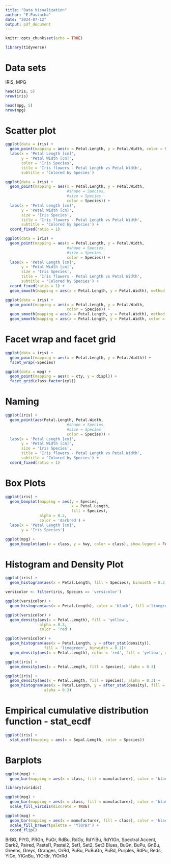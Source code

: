 ```yaml
---
title: "Data Visualization"
author: "E.Pastucha"
date: "2024-07-12"
output: pdf_document
---
```


```r
knitr::opts_chunk$set(echo = TRUE)
```

```r
library(tidyverse)
```

# Data sets

IRIS, MPG

```r
head(iris, 5)
nrow(iris)
```

```r
head(mpg, 5)
nrow(mpg)
```

# Scatter plot

```r
ggplot(data = iris) + 
  geom_point(mapping = aes(x = Petal.Length, y = Petal.Width, color = Species)) + 
  labs(x = 'Petal Length [cm]',
       y = 'Petal Width [cm]',
       color = 'Iris Species',
       title = 'Iris flowers - Petal Length vs Petal Width', 
       subtitle = 'Colored by Species')
```

```r
ggplot(data = iris) + 
  geom_point(mapping = aes(x = Petal.Length, y = Petal.Width, 
                           #shape = Species,
                           #size = Species
                           color = Species)) + 
  labs(x = 'Petal Length [cm]',
       y = 'Petal Width [cm]',
       size = 'Iris Species',
       title = 'Iris flowers - Petal Length vs Petal Width', 
       subtitle = 'Colored by Species') + 
  coord_fixed(ratio = 1)
```

```r
ggplot(data = iris) + 
  geom_point(mapping = aes(x = Petal.Length, y = Petal.Width, 
                           #shape = Species,
                           #size = Species
                           color = Species)) + 
  labs(x = 'Petal Length [cm]',
       y = 'Petal Width [cm]',
       size = 'Iris Species',
       title = 'Iris flowers - Petal Length vs Petal Width', 
       subtitle = 'Colored by Species') + 
  coord_fixed(ratio = 1) + 
  geom_smooth(mapping = aes(x = Petal.Length, y = Petal.Width), method = lm)
```

```r
ggplot(data = iris) + 
  geom_point(mapping = aes(x = Petal.Length, y = Petal.Width, 
                           color = Species)) + 
  geom_smooth(mapping = aes(x = Petal.Length, y = Petal.Width), method = lm)+ 
  geom_smooth(mapping = aes(x = Petal.Length, y = Petal.Width, color = Species), method = lm)
```

# Facet wrap and facet grid

```r
ggplot(data = iris) + 
  geom_point(mapping = aes(x = Petal.Length, y = Petal.Width)) +
  facet_wrap(~Species)
```

```r
ggplot(data = mpg) + 
  geom_point(mapping = aes(x = cty, y = displ)) + 
  facet_grid(class~factor(cyl))
```

# Naming


```r
ggplot(iris) + 
  geom_point(aes(Petal.Length, Petal.Width, 
                           #shape = Species,
                           #size = Species
                           color = Species)) + 
  labs(x = 'Petal Length [cm]',
       y = 'Petal Width [cm]',
       size = 'Iris Species',
       title = 'Iris flowers - Petal Length vs Petal Width', 
       subtitle = 'Colored by Species') + 
  coord_fixed(ratio = 1)
```

# Box Plots

```r
ggplot(iris) + 
  geom_boxplot(mapping = aes(y = Species,
                             x = Petal.Length,
                             fill = Species),
               alpha = 0.2,
               color = 'darkred') + 
  labs(x = 'Petal Length [cm]', 
       y = 'Iris Species')
```

```r
ggplot(mpg) + 
  geom_boxplot(aes(x = class, y = hwy, color = class), show.legend = FALSE)
```

# Histogram and Density Plot

```r
ggplot(iris) + 
  geom_histogram(aes(x = Petal.Length, fill = Species), binwidth = 0.2, position = 'dodge')
```

```r
versicolor <- filter(iris, Species == 'versicolor')
```

```r
ggplot(versicolor) + 
  geom_histogram(aes(x = Petal.Length), color = 'black', fill ='limegreen', binwidth = 0.1)
```
```r
ggplot(versicolor) + 
  geom_density(aes(x = Petal.Length), fill = 'yellow', 
               alpha = 0.3, 
               color = 'red')
```

```r
ggplot(versicolor) + 
  geom_histogram(aes(x = Petal.Length, y = after_stat(density)), 
                 fill = 'limegreen', binwidth = 0.1)+
  geom_density(aes(x = Petal.Length), color = 'red', fill = 'yellow', alpha = 0.3)
```

```r
ggplot(iris) + 
  geom_density(aes(x = Petal.Length, fill = Species), alpha = 0.3)
```
```r
ggplot(iris) + 
  geom_density(aes(x = Petal.Length, fill = Species), alpha = 0.3) + 
  geom_histogram(aes(x = Petal.Length, y = after_stat(density), fill = Species), 
                 alpha = 0.3)
```

# Empirical cumulative distribution function - stat_ecdf

```r
ggplot(iris) + 
  stat_ecdf(mapping = aes(x = Sepal.Length, color = Species))
```

# Barplots

```r
ggplot(mpg) + 
  geom_bar(mapping = aes(x = class, fill = manufacturer), color = 'black')
```

```r
library(viridis)
```



```r
ggplot(mpg) + 
  geom_bar(mapping = aes(x = class, fill = manufacturer), color = 'black') + 
  scale_fill_viridis(discrete = TRUE)
```

```r
ggplot(mpg) + 
  geom_bar(mapping = aes(x = manufacturer, fill = class), color = 'black') + 
  scale_fill_brewer(palette = 'YlOrBr') + 
  coord_flip()
```

BrBG, PiYG, PRGn, PuOr, RdBu, RdGy, RdYlBu, RdYlGn, Spectral
Accent, Dark2, Paired, Pastel1, Pastel2, Set1, Set2, Set3
Blues, BuGn, BuPu, GnBu, Greens, Greys, Oranges, 
OrRd, PuBu, PuBuGn, PuRd, Purples, RdPu, Reds, YlGn, YlGnBu, YlOrBr, YlOrRd

































